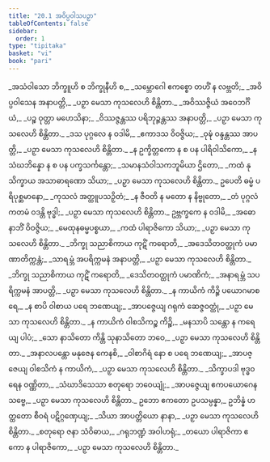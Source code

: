 ```yaml
---
title: "20.1 အဝိပ္ပဝါသပဉှာ"
tableOfContents: false
sidebar:
  order: 1
type: "tipitaka"
basket: "vi"
book: "pari"
---
```



<DynamicBreadcrumb />

<Division number="479" book="pari">

<Paragraph number="2342" type="verses" book="pari">
_အသံဝါသော ဘိက္ခူဟိ စ ဘိက္ခုနီဟိ စ,_  
_သမ္ဘောဂေါ ဧကစ္စော တဟိံ န လဗ္ဘတိ;_  
_အဝိပ္ပဝါသေန အနာပတ္တိ,_  
_ပဉှာ မေသာ ကုသလေဟိ စိန္တိတာ._  

</Paragraph>

<Paragraph number="2343" type="verses" book="pari">
_အဝိဿဇ္ဇိယံ အဝေဘင်္ဂိယံ,_  
_ပဉ္စ ဝုတ္တာ မဟေသိနာ;_  
_ဝိဿဇ္ဇန္တဿ ပရိဘုဉ္ဇန္တဿ အနာပတ္တိ,_  
_ပဉှာ မေသာ ကုသလေဟိ စိန္တိတာ._  

</Paragraph>

<Paragraph number="2344" type="verses" book="pari">
_ဒသ ပုဂ္ဂလေ န ဝဒါမိ,_  
_ဧကာဒသ ဝိဝဇ္ဇိယ;_  
_ဝုဍ္ဎံ ဝန္ဒန္တဿ အာပတ္တိ,_  
_ပဉှာ မေသာ ကုသလေဟိ စိန္တိတာ._  

</Paragraph>

<Paragraph number="2345" type="verses" book="pari">
_န ဥက္ခိတ္တကော န စ ပန ပါရိဝါသိကော,_  
_န သံဃဘိန္နော န စ ပန ပက္ခသင်္ကန္တော;_  
_သမာနသံဝါသကဘူမိယာ ဌိတော,_  
_ကထံ နု သိက္ခာယ အသာဓာရဏော သိယာ;_  
_ပဉှာ မေသာ ကုသလေဟိ စိန္တိတာ._  

</Paragraph>

<Paragraph number="2346" type="verses" book="pari">
ဥပေတိ ဓမ္မံ ပရိပုစ္ဆမာနော,_  
_ကုသလံ အတ္ထူပသဉှိတံ;_  
_န ဇီဝတိ န မတော န နိဗ္ဗုတော,_  
_တံ ပုဂ္ဂလံ ကတမံ ဝဒန္တိ ဗုဒ္ဓါ;_  
_ပဉှာ မေသာ ကုသလေဟိ စိန္တိတာ._  

</Paragraph>

<Paragraph number="2347" type="verses" book="pari">
ဥဗ္ဘက္ခကေ န ဝဒါမိ,_  
_အဓော နာဘိံ ဝိဝဇ္ဇိယ;_  
_မေထုနဓမ္မပစ္စယာ,_  
_ကထံ ပါရာဇိကော သိယာ;_  
_ပဉှာ မေသာ ကုသလေဟိ စိန္တိတာ._  

</Paragraph>

<Paragraph number="2348" type="verses" book="pari">
_ဘိက္ခု သညာစိကာယ ကုဋိံ ကရောတိ,_  
_အဒေသိတဝတ္ထုကံ ပမာဏာတိက္ကန္တံ;_  
_သာရမ္ဘံ အပရိက္ကမနံ အနာပတ္တိ,_  
_ပဉှာ မေသာ ကုသလေဟိ စိန္တိတာ._  

</Paragraph>

<Paragraph number="2349" type="verses" book="pari">
_ဘိက္ခု သညာစိကာယ ကုဋိံ ကရောတိ,_  
_ဒေသိတဝတ္ထုကံ ပမာဏိကံ;_  
_အနာရမ္ဘံ သပရိက္ကမနံ အာပတ္တိ,_  
_ပဉှာ မေသာ ကုသလေဟိ စိန္တိတာ._  

</Paragraph>

<Paragraph number="2350" type="verses" book="pari">
_န ကာယိကံ ကိဉ္စိ ပယောဂမာစရေ,_  
_န စာပိ ဝါစာယ ပရေ ဘဏေယျ;_  
_အာပဇ္ဇေယျ ဂရုကံ ဆေဇ္ဇဝတ္ထုံ,_  
_ပဉှာ မေသာ ကုသလေဟိ စိန္တိတာ._  

</Paragraph>

<Paragraph number="2351" type="verses" book="pari">
_န ကာယိကံ ဝါစသိကဉ္စ ကိဉ္စိ,_  
_မနသာပိ သန္တော န ကရေယျ ပါပံ;_  
_သော နာသိတော ကိန္တိ သုနာသိတော ဘဝေ,_  
_ပဉှာ မေသာ ကုသလေဟိ စိန္တိတာ._  

</Paragraph>

<Paragraph number="2352" type="verses" book="pari">
_အနာလပန္တော မနုဇေန ကေနစိ,_  
_ဝါစာဂိရံ နော စ ပရေ ဘဏေယျ;_  
_အာပဇ္ဇေယျ ဝါစသိကံ န ကာယိကံ,_  
_ပဉှာ မေသာ ကုသလေဟိ စိန္တိတာ._  

</Paragraph>

<Paragraph number="2353" type="verses" book="pari">
_သိက္ခာပဒါ ဗုဒ္ဓဝရေန ဝဏ္ဏိတာ,_  
_သံဃာဒိသေသာ စတုရော ဘဝေယျုံ;_  
_အာပဇ္ဇေယျ ဧကပယောဂေန သဗ္ဗေ,_  
_ပဉှာ မေသာ ကုသလေဟိ စိန္တိတာ._  

</Paragraph>

<Paragraph number="2354" book="pari">
ဥဘော ဧကတော ဥပသမ္ပန္နာ,_  
ဥဘိန္နံ ဟတ္ထတော စီဝရံ ပဋိဂ္ဂဏှေယျ;_  
_သိယာ အာပတ္တိယော နာနာ,_  
_ပဉှာ မေသာ ကုသလေဟိ စိန္တိတာ._  

</Paragraph>

<Paragraph number="2355" type="verses" book="pari">
_စတုရော ဇနာ သံဝိဓာယ,_  
_ဂရုဘဏ္ဍံ အဝါဟရုံ;_  
_တယော ပါရာဇိကာ ဧကော န ပါရာဇိကော,_  
_ပဉှာ မေသာ ကုသလေဟိ စိန္တိတာ._
</Paragraph>
</Division>